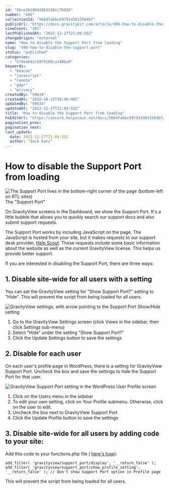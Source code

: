 ```yaml
---
id: "5bce1b10042863158cc7b826"
number: "496"
collectionId: "566dfabbc6979143615564bf"
publicUrl: "https://docs.gravitykit.com/article/496-how-to-disable-the-support-port"
viewCount: "191"
lastPublishedAt: "2022-12-27T21:04:55Z"
changeOrigin: "external"
name: "How to disable the Support Port from loading"
slug: "496-how-to-disable-the-support-port"
status: "published"
categories:
  - "579aa642c6979160ca148ba9"
keywords:
  - "beacon"
  - "javascript"
  - "remote"
  - "gdpr"
  - "privacy"
createdBy: "59634"
createdAt: "2018-10-22T18:46:40Z"
updatedBy: "59634"
updatedAt: "2022-12-27T21:04:55Z"
title: "How to disable the Support Port from loading"
hsEditUrl: "https://secure.helpscout.net/docs/566dfabbc6979143615564bf/article/5bce1b10042863158cc7b826"
pagination_prev:
pagination_next:
last_update:
  date: 2022-12-27T21:04:55Z
  author: "Zack Katz"
---
```


# How to disable the Support Port from loading

![The Support Port lives in the bottom-right corner of the page (bottom-left on RTL sites)](https://i.gravitykit.com/rXIta3+) The "Support Port"

On GravityView screens in the Dashboard, we show the Support Port. It's a little bubble that allows you to quickly search our support docs and also submit support requests.

The Support Port works by including JavaScript on the page. The JavaScript is hosted from your site, but it makes requests to our support desk provider, [Help Scout](https://helpscout.net). Those requests include some basic information about the website as well as the current GravityView license. This helps us provide better support.

If you are interested in disabling the Support Port, there are three ways:

## 1. Disable site-wide for all users with a setting

You can set the GravityView setting for "Show Support Port?" setting to "Hide". This will prevent the script from being loaded for all users.

![GravityView settings, with arrow pointing to the Support Port Show/Hide setting](https://i.gravitykit.com/k1yO30+)

1. Go to the GravityView Settings screen (click Views in the sidebar, then click Settings sub-menu)
2. Select "Hide" under the setting "Show Support Port?"
3. Click the Update Settings button to save the settings

## 2. Disable for each user

On each user's profile page in WordPress, there is a setting for GravityView Support Port. Uncheck the box and save the settings to hide the Support Port for that user.

![GravityView Support Port setting in the WordPress User Profile screen](https://i.gravitykit.com/XaAXq0+)

1. Click on the Users menu in the sidebar
2. To edit your own setting, click on Your Profile submenu. Otherwise, click on the user to edit.
3. Uncheck the box next to GravityView Support Port
4. Click the Update Profile button to save the settings

## 3. Disable site-wide for all users by adding code to your site:

Add this code to your functions.php file ( [here's how](https://docs.gravitykit.com/article/210-where-to-put-code-samples)):

```
add_filter( 'gravityview/support_port/display', '__return_false' );
add_filter( 'gravityview/support_port/show_profile_setting', '__return_false' ); // Don't show Support Port option in Profile page
```

This will prevent the script from being loaded for all users.
